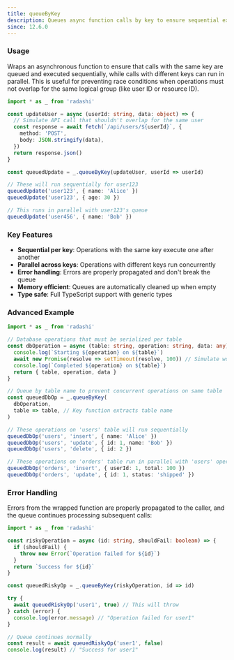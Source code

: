 ```yaml
---
title: queueByKey
description: Queues async function calls by key to ensure sequential execution per key
since: 12.6.0
---
```


### Usage

Wraps an asynchronous function to ensure that calls with the same key are queued and executed sequentially, while calls with different keys can run in parallel. This is useful for preventing race conditions when operations must not overlap for the same logical group (like user ID or resource ID).

```ts
import * as _ from 'radashi'

const updateUser = async (userId: string, data: object) => {
  // Simulate API call that shouldn't overlap for the same user
  const response = await fetch(`/api/users/${userId}`, {
    method: 'POST',
    body: JSON.stringify(data),
  })
  return response.json()
}

const queuedUpdate = _.queueByKey(updateUser, userId => userId)

// These will run sequentially for user123
queuedUpdate('user123', { name: 'Alice' })
queuedUpdate('user123', { age: 30 })

// This runs in parallel with user123's queue
queuedUpdate('user456', { name: 'Bob' })
```

### Key Features

- **Sequential per key**: Operations with the same key execute one after another
- **Parallel across keys**: Operations with different keys run concurrently
- **Error handling**: Errors are properly propagated and don't break the queue
- **Memory efficient**: Queues are automatically cleaned up when empty
- **Type safe**: Full TypeScript support with generic types

### Advanced Example

```ts
import * as _ from 'radashi'

// Database operations that must be serialized per table
const dbOperation = async (table: string, operation: string, data: any) => {
  console.log(`Starting ${operation} on ${table}`)
  await new Promise(resolve => setTimeout(resolve, 100)) // Simulate work
  console.log(`Completed ${operation} on ${table}`)
  return { table, operation, data }
}

// Queue by table name to prevent concurrent operations on same table
const queuedDbOp = _.queueByKey(
  dbOperation,
  table => table, // Key function extracts table name
)

// These operations on 'users' table will run sequentially
queuedDbOp('users', 'insert', { name: 'Alice' })
queuedDbOp('users', 'update', { id: 1, name: 'Bob' })
queuedDbOp('users', 'delete', { id: 2 })

// These operations on 'orders' table run in parallel with 'users' operations
queuedDbOp('orders', 'insert', { userId: 1, total: 100 })
queuedDbOp('orders', 'update', { id: 1, status: 'shipped' })
```

### Error Handling

Errors from the wrapped function are properly propagated to the caller, and the queue continues processing subsequent calls:

```ts
import * as _ from 'radashi'

const riskyOperation = async (id: string, shouldFail: boolean) => {
  if (shouldFail) {
    throw new Error(`Operation failed for ${id}`)
  }
  return `Success for ${id}`
}

const queuedRiskyOp = _.queueByKey(riskyOperation, id => id)

try {
  await queuedRiskyOp('user1', true) // This will throw
} catch (error) {
  console.log(error.message) // "Operation failed for user1"
}

// Queue continues normally
const result = await queuedRiskyOp('user1', false)
console.log(result) // "Success for user1"
```
